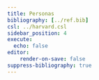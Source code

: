 ```yaml
---
title: Personas
bibliography: [../ref.bib]
csl: ../harvard.csl
sidebar_position: 4
execute:
  echo: false
editor:
    render-on-save: false
suppress-bibliography: true
---
```

